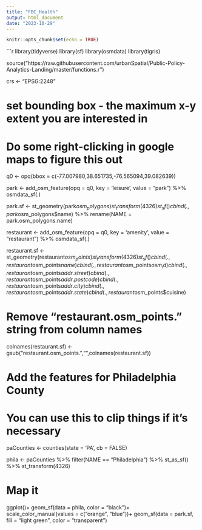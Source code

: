 ---
title: "FBC_Health"
output: html_document
date: "2023-10-29"
---

```{r setup, include=FALSE}
knitr::opts_chunk$set(echo = TRUE)
```
```{r}
library(tidyverse)
library(sf)
library(osmdata)
library(tigris)

source("https://raw.githubusercontent.com/urbanSpatial/Public-Policy-Analytics-Landing/master/functions.r")

crs <- "EPSG:2248"


# set bounding box - the maximum x-y extent you are interested in
# Do some right-clicking in google maps to figure this out



q0 <- opq(bbox = c(-77.007980,38.651735,-76.565094,39.082639)) 

park <- add_osm_feature(opq = q0, key = 'leisure', value = "park") %>%
  osmdata_sf(.)


park.sf <- st_geometry(park$osm_polygons) %>%
  st_transform(4326) %>%
  st_sf() %>%
  cbind(., park$osm_polygons$name) %>%
  rename(NAME = park.osm_polygons.name)

restaurant <- add_osm_feature(opq = q0, key = 'amenity', value = "restaurant") %>%
  osmdata_sf(.)

restaurant.sf <- st_geometry(restaurant$osm_points) %>%
  st_transform(4326) %>%
  st_sf() %>%
  cbind(., restaurant$osm_points$name) %>%
  cbind(., restaurant$osm_points$osm_id) %>%
  cbind(., restaurant$osm_points$addr.street) %>%
  cbind(., restaurant$osm_points$addr.postcode) %>%
  cbind(., restaurant$osm_points$addr.city) %>%
  cbind(., restaurant$osm_points$addr.state) %>%
  cbind(., restaurant$osm_points$cuisine)

# Remove "restaurant.osm_points." string from column names
colnames(restaurant.sf) <- gsub("restaurant.osm_points.","",colnames(restaurant.sf))

# Add the features for Philadelphia County
# You can use this to clip things if it's necessary

paCounties <- counties(state = 'PA', cb = FALSE)

phila <- paCounties %>%
  filter(NAME == "Philadelphia") %>%
  st_as_sf() %>%
  st_transform(4326)

# Map it

ggplot()+
  geom_sf(data = phila, color = "black")+
  scale_color_manual(values = c("orange", "blue"))+
  geom_sf(data = park.sf, fill = "light green", color = "transparent")

